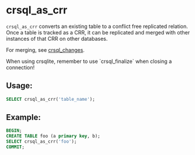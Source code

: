 
# crsql_as_crr

`crsql_as_crr` converts an existing table to a conflict free replicated relation. Once a table is tracked as a CRR, it can be replicated and merged with other instances of that CRR on other databases.

For merging, see [crsql_changes](./crsql_changes).

<Callout type="info">
When using crsqlite, remember to use `crsql_finalize` when closing a connection!
</Callout>

## Usage:

```sql
SELECT crsql_as_crr('table_name');
```

## Example:

```sql
BEGIN;
CREATE TABLE foo (a primary key, b);
SELECT crsql_as_crr('foo');
COMMIT;
```

